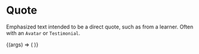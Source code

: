 
<Meta title="Labs/Brand/Atoms/Quote" component={Quote} />

# Quote

<StoryStatus status="stable" />

Emphasized text intended to be a direct quote, such as from a learner.
Often with an `Avatar` or `Testimonial`.

<Canvas withSource="open">
  <Story name="Quote">
    {(args) => (
      <Quote
        text={text(
          'Text',
          'Codecademy’s small lessons really help a person who has trouble focusing on long lessons.'
        )}
      />
    )}
  </Story>
</Canvas>

<Props story="Quote" of={Quote} />
